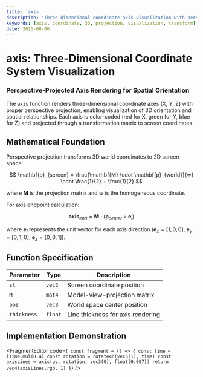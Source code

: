```yaml
---
title: 'axis'
description: 'Three-dimensional coordinate axis visualization with perspective projection'
keywords: [axis, coordinate, 3D, projection, visualization, transform]
date: 2025-08-06
---
```



# axis: Three-Dimensional Coordinate System Visualization

### Perspective-Projected Axis Rendering for Spatial Orientation

The `axis` function renders three-dimensional coordinate axes (X, Y, Z) with proper perspective projection, enabling visualization of 3D orientation and spatial relationships. Each axis is color-coded (red for X, green for Y, blue for Z) and projected through a transformation matrix to screen coordinates.

## Mathematical Foundation

Perspective projection transforms 3D world coordinates to 2D screen space:

$$
\mathbf{p}_{screen} = \frac{\mathbf{M} \cdot \mathbf{p}_{world}}{w} \cdot \frac{1}{2} + \frac{1}{2}
$$

where $\mathbf{M}$ is the projection matrix and $w$ is the homogeneous coordinate.

For axis endpoint calculation:

$$
\mathbf{axis}_{end} = \mathbf{M} \cdot (\mathbf{p}_{center} + \mathbf{e}_i)
$$

where $\mathbf{e}_i$ represents the unit vector for each axis direction ($\mathbf{e}_x = [1,0,0]$, $\mathbf{e}_y = [0,1,0]$, $\mathbf{e}_z = [0,0,1]$).

## Function Specification

| Parameter   | Type    | Description                       |
| ----------- | ------- | --------------------------------- |
| `st`        | `vec2`  | Screen coordinate position        |
| `M`         | `mat4`  | Model-view-projection matrix      |
| `pos`       | `vec3`  | World space center position       |
| `thickness` | `float` | Line thickness for axis rendering |

## Implementation Demonstration

<FragmentEditor
        code={`
const fragment = () => {
        const time = iTime.mul(0.4)
        const rotation = rotate4d(vec3(1), time)
        const axisLines = axis(uv, rotation, vec3(0), float(0.007))
        return vec4(axisLines.rgb, 1)
}`}
/>
